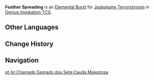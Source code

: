 {{Genius Invokation TCG Skill Infobox
|image      = Feather Spreading Character Card Skill.png
|type       = Elemental Burst
|character  = Jadeplume Terrorshroom
|element    = Dendro
|matching   = 3
|energy     = 2
|effect     = Deals 4 {{Color|Dendro DMG}}, then consumes all '''Radical Vitality''' stacks. For each stack consumed, this instance deals +1 DMG.
|order      = 3
}}
'''Feather Spreading''' is an [[Character Card Elemental Burst|Elemental Burst]] for [[Jadeplume Terrorshroom (Character Card)|Jadeplume Terrorshroom]] in [[Genius Invokation TCG]].

==Other Languages==
{{Other Languages
|en      = Feather Spreading
|zhs     = 尾羽豪放
|zhs_rm  = Wěiyǔ Háofàng
|zht     = 尾羽豪放
|zht_rm  = Wěiyǔ Háofàng
|zh_tl   = Grand Release of Tail Feathers
|ja      = 奔放な尾羽
|ja_rm   = Honpou-na Oha
|ja_tl   = Extravagant Feathering
|ko      = 깃털 펼치기
|ko_rm   = Gitteol Pyeolchigi
|ko_tl   = Feather Spreading
|es      = Plumaje majestuoso
|es_tl   = Majestic Plumage
|fr      = Épandage de plumes
|fr_tl   = Feather Spreading
|ru      = Величественное оперение
|ru_tl   = Grand Feathering
|th      = Feather Spreading
|vi      = Lông Vũ Tung Bay
|vi_tl   = 
|de      = Majestätische Schwanzfedern
|de_tl   = Majestic Tail Feathers
|id      = Feather Spreading
|pt      = Cauda Majestosa
|pt_tl   = 
|tr      = Görkemli Tüyler
|tr_tl   = 
|it      = Piume maestose
|it_tl   = Majestic Feathers
}}

==Change History==
{{Change History|3.3}}

==Navigation==
{{Genius Invokation TCG Skill Navbox|Jadeplume Terrorshroom}}
[[pt-br:Chamado Sagrado dos Sete:Cauda Majestosa]]